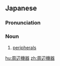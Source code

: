 ==Japanese==
{{ja-kanjitab|しゅう|へん|き|き|yomi=on}}

===Pronunciation===
{{ja-pron|しゅうへん きき|y=on}}

===Noun===
{{ja-noun|しゅうへん きき}}

# [[peripherals]]

[[hu:周辺機器]]
[[zh:周辺機器]]